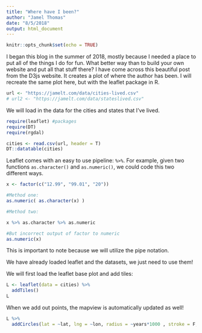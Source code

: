 ```yaml
---
title: "Where have I been?"
author: "Jamel Thomas"
date: "8/5/2018"
output: html_document
---
```


```r
knitr::opts_chunk$set(echo = TRUE)
```



I began this blog in the summer of 2018, mostly because I needed a place to put all of the things I do for fun. What better way than to build your own website and put all that stuff there? I have come across this beautiful post from the D3js website. It creates a plot of where the author has been. I will recreate the same plot here, but with the leaflet package in R. 


```r
url <- "https://jamelt.com/data/cities-lived.csv"
# url2 <- "https://jamelt.com/data/stateslived.csv"


```

We will load in the data for the cities and states that I've lived. 

```r
require(leaflet) #packages
require(DT)
require(rgdal)

cities <- read.csv(url, header = T)
DT::datatable(cities)
```

Leaflet comes with an easy to use pipeline: `%>%`. For example, given two functions `as.character()` and `as.numeric()`, we could code this two different ways. 

```r
x <- factor(c("12.99", "99.01", "20"))

#Method one:
as.numeric( as.character(x) )

#Method two:

x %>% as.character %>% as.numeric

#But incorrect output of factor to numeric
as.numeric(x)
```

This is important to note because we will utilize the pipe notation. 

We have already loaded leaflet and the datasets, we just need to use them!

We will first load the leaflet base plot and add tiles:
```r
L <- leaflet(data = cities) %>% 
  addTiles()
L
```

When we add out points, the mapview is automatically updated as well!

```r
L %>%
  addCircles(lat = ~lat, lng = ~lon, radius = ~years*1000 , stroke = F, fillOpacity = .5)
```




